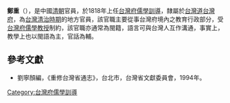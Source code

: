 '''鄭重'''（{{bd|?||?|}}），是中國[[清朝|清朝]]官員，於1818年上任[[台灣府儒學訓導|台灣府儒學訓導]]，隸屬於[[台灣道|台灣道]][[台灣府|台灣府]]，為[[台灣清治時期|台灣清治時期]]的地方官員，該官職主要從事台灣府境內之教育行政部分，受[[台灣府儒學教授|台灣府儒學教授]]制約，該官職亦通常為閩籍，語言可與台灣人互作溝通，事實上，教學上也以閩語為主，官話為輔。
{{start box}}
{{s-before|[[魏應規|魏應規]]}}
{{s-title|[[台灣府儒學訓導|台灣府儒學訓導]]|1818年上任}}
{{s-after|[[陳賡元|陳賡元]]}}
{{s-before|[[陳賡元|陳賡元]]}}
{{s-title|[[台灣府儒學訓導|台灣府儒學訓導]]|1820年上任}}
{{s-after|[[張夢麟|張夢麟]]}}
{{end box}}

==參考文獻==
*劉寧顏編，《重修台灣省通志》，台北市，台灣省文獻委員會，1994年。
{{清朝人物小作品}}

[[Category:台灣府儒學訓導|Category:台灣府儒學訓導]]